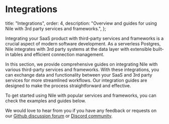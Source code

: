 # Integrations

  title: "Integrations",
  order: 4,
  description:
    "Overview and guides for using Nile with 3rd party services and frameworks.",
};

Integrating your SaaS product with third-party services and frameworks is a crucial aspect of modern software development. As a serverless Postgres, Nile integrates with 3rd party systems at the data layer with extensible built-in tables and efficient connection management.

In this section, we provide comprehensive guides on integrating Nile with various third-party services and frameworks.
With these integrations, you can exchange data and functionality between your SaaS and 3rd party services for more streamlined workflows. Our integration guides are designed to make the process straightforward and effective.

To get started using Nile with popular services and frameworks, you can check the examples and guides below.

We would love to hear from you if you have any feedback or requests on our [Github discussion forum](https://github.com/orgs/niledatabase/discussions) or [Discord community](https://discord.gg/8UuBB84tTy).

<Cards>
  <Card file="./stripe.mdx" root="integrations" icon="Stripe.svg" />
  <Card file="./nextauth.mdx" root="integrations" icon="nextauth.webp" />
  <Card file="./lambda.mdx" root="integrations" icon="lambda.svg" />
</Cards>
